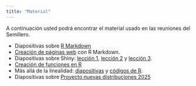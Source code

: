 ```yaml
---
title: "Material"
---
```


A continuación usted podrá encontrar el material usado en las reuniones del Semillero.

- Diapositivas sobre [R Markdown](https://github.com/srunal/slides/blob/master/Intro_Rmarkdown/Rmarkdown.pdf)
- [Creación de páginas web](https://github.com/srunal/slides/blob/master/Webpages-Rmarkdown/webpages.pdf) con R Markdown.
- Diapositivas sobre Shiny: [lección 1](https://freddy.quarto.pub/leccion1_shiny), [lección 2](https://freddy.quarto.pub/leccion2shiny) y [lección 3](http://rpubs.com/fhernanb/lesson3_shiny).
- [Creación de funciones en R](http://rpubs.com/fhernanb/Rfunctions)
- Más allá de la linealidad: [diapositivas](https://srunal.github.io/documentos/nonlinear.pdf) y [códigos de R](http://www-bcf.usc.edu/~gareth/ISL/Chapter%207%20Lab.txt).
- Diapositivas sobre [Proyecto nuevas distribuciones 2025](https://github.com/srunal/srunal.github.io/blob/master/documentos/Proyecto_nuevas_distribuciones_2025.pdf)

